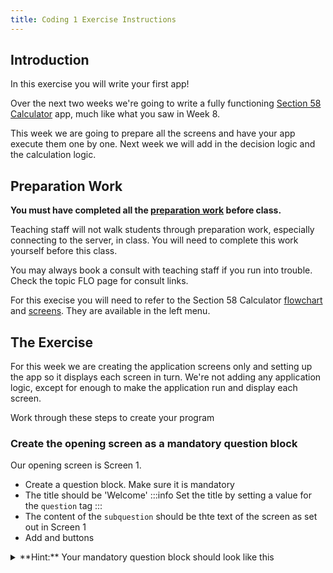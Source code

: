 ```yaml
---
title: Coding 1 Exercise Instructions
---
```


## Introduction
In this exercise you will write your first app!

Over the next two weeks we're going to write a fully functioning
[Section 58 Calculator](https://docassemble.flinders.edu.au/interview?i=docassemble.LLAW3337TeachingCode:data/questions/s58calculator.yml) app,
much like what you saw in Week 8.

This week we are going to prepare all the screens and have your app execute them one by one. Next week we will add in the decision logic and the calculation logic.

## Preparation Work
**You must have completed all the [preparation work](coding_1_prerequisites) before class.**

Teaching staff will not walk students through preparation work, especially connecting to the server, in class. You will need to complete this work yourself before this class.

You may always book a consult with teaching staff if you run into trouble. Check the topic FLO page for consult links.

For this execise you will need to refer to the Section 58 Calculator
[flowchart](00_s58_calculator_chart.mdx) and
[screens](10_s58_calculator_screens.mdx). They are available in the left menu.

## The Exercise
For this week we are creating the application screens only and setting up the app so it displays each screen in turn.  We're not adding any application logic, except for enough to make the application run and display each screen.

Work through these steps to create your program

### Create the opening screen as a mandatory question block
Our opening screen is Screen 1.
* Create a question block. Make sure it is mandatory
* The title should be 'Welcome'
:::info
Set the title by setting a value for the `question` tag
:::
* The content of the `subquestion` should be thte text of the screen as set out in Screen 1
* Add <DisplayDAButtons button={da_continue_prop} /> and <DisplayDAButtons button={da_exit_prop} /> buttons

<details>
<summary>
**Hint:** Your mandatory question block should look like this
</summary>
```yml showLineNumbers
---
mandatory: True
question: Welcome
subquestion: |
  Welcome to the Gratuitous Services Calculator App.  This app helps you to work out if you can claim for gratuitous services provided to you by your family when you were injured.

  Gratuitous services are services that are provided to you for free
buttons:
  - Continue: continue
  - Exit: exit
---
```
</details>

#### Save and run your code
* Your first screen should be displayed.
* If you press <DisplayDAButtons button={da_continue_prop} /> youll get an error message. This is normal. Your app is complaining becoare there are no other screens to continue on to.
<DisplayImage imageURL='/img/coding_exercises/coding1-1.png' size='70%' />

### Create a mandatory code block
In the final version of your app this code block will drive the execution of your app. That is,  this code block will contain all the decision-making logic that ensures your app runs correctly.
For this week though we're going to start with an empty code block. As we make each additional screen we'll just add a command to this code block to display the screen.

* Create a code block under your Screen 1
* Make sure it's mandatory
* In the code block just type in 'pass`. This tells Python not to do anything when the code block is run

Your code block should look something like this:

```yml
---
# Mandatory code block. Drives the app
code: |
  pass
---
```

### Add Screen 2
Screen 2 is the question screen that asks the user if they received any gratuitous services.
We are going to use a `radio` datatype to present the user with the two choices. The choices are set out in our screen.

* create a question block below the mandatory code block
* this question block should not be mandatory
* set the title according to Screen 2
* set the content of the question to the contents of Screen 2
:::note
The content of the question gets placed in a `subquestion` in Docassemble.
:::
* we will need a `fields` tag and that tag will containe one question and one variable
* you can name the variable what you like. A good practice is to put your initials at the beginning of your variable name eg: `MJFis_gratuitous`.
* The field can have `no label` as its question label, as we've already put words in the `subquestion` which let the user know what we're asking
* use a `radio` datatype for the field
* the choices should be the text set out in Screen 2
* After each choice add a colon (`:`) and then either `True` or `False`. Screen 2 tells you which to put where

<details>
<summary>
**Hint:** Your question block should look something like this
</summary>
```yml
---
# Screen 2
question: Gratuitous Services
subquestion:
  Did you receive gratuitous services while you were injured?

  Gratuitous services are services, such as cleaning or caring provided to you at no cost.
fields:
  - no label: MJFis_gratuitous
    datatype: radio
    choices:
      - I received services and I did not pay for any of them: True
      - I received services but I did pay for them: False
---
```
</details>

#### Update the Mandatory code block and run your app
Go back to the mandatory code block you just created. Replace `pass` with the variable name you provided for Screen 2 (`MJFis_gratuitous` in our example).

```yml
---
# Mandatory code block. Drives the app
mandatory: True
code: |
  MJFis_gratuitous
---
```

Save and run your application.
* You should now see the first screen.
* Press <DisplayDAButtons button={da_continue_prop} />. You should be taken to your question screen.
* Continue again  and you'll get the same error again, because your app has run out of screens.

### Add Screen 4
Screens 3, 5, 7 and 8 are all exit screens. We won't add these now because we won't be able to test our app (as it will exit at the first exit screen). We'll create Screen 8 at the end of this exercise and we'll create the rest next week when we insert the decision logic.

Screen 4 asks who provided the gratuitous services. We'll need another question screen just like Screen 2.
* Create a new question block and set the title and the question body according to Screen 4
* We need to add a `fields` tag again.
* We can use a `no label` for the field again. Feel free to use a label if you prefer.
* Choose a different variable name for this field. In the example below we'll use `MJFwho_provided`.
* We also want to use the `radio` data type again.
* The choices for the `radio` this time are the options that are displayed in the flowchart proper.
* This time we don't add any `True` or `False` at the end. We'll explain this next week.

<details>
<summary>
**Hint:** Your code should look something like this
</summary>
```yml
---
# Screen 4
question: Provision of Services
subquestion: |
  Who provided the gratuitous services to you?
fields:
  - no label: MJFwho_provided
    datatype: radio
    choices:
      - Parent
      - Spouse
      - Domestic Partner
      - Child
      - Someone Else
---
```
</details>

#### Save and run your code
Add your variable to the mandatory code block.  You should now have something that looks like this:
```yml
---
# Mandatory code block. Drives the app
mandatory: True
code: |
  MJFis_gratuitous
  MJFwho_provided
---
```
If you run your code you should be able to continue through your first screen and the two question screens before you error out as before.  If so, then you're doing well!

### Add Screen 6
Let's see if you can do this with less instruction.

* create a question block and fill it out in accordance with Screen 6
* set the data type of your variable to `currency`

<details>
<summary>
**Hint:** Your code should look something like this
</summary>
I've decided to use the variable name `MJFamount_claimed` for this screen.
```yml
---
# Screen 6
question: Amount Claimed
subquestion: |
  What amount of damages are you claiming for the provision
  of gratuitous services to you while you were injured?
fields:
  - no label: MJFamount_claimed
    datatype: currency
---
```
</details>

#### Save and run your code
* Add your variable to the mandatory code block
* Save and run

The app should display all four screens you have created.

### Add Screen 8
Screen 8 is an end screen, or an 'exit screen'. As you can see from the chart Screen 8 is one of the points at which the app completes. Therefore, we don't want a <DisplayDAButtons button={da_continue_prop} /> button displayed on this screen.  Instead we'll want <DisplayDAButtons button={da_exit_prop} /> and <DisplayDAButtons button={da_restart_prop} /> buttons instead.

We let Docassemble know this is an end screen by using the `event` tag. We set the name of the `event` tag to yet another variable. This tells Docassemble that when we call that variable Docassemble is to display this screen and exit the app.

Our exit screen look similar to the first mandatory question block we created, but with two differences:
1. Instead of starting with `mandatory: True` we will start with our `event` tag.
1. Instead of specifying <DisplayDAButtons button={da_continue_prop} /> and <DisplayDAButtons button={da_exit_prop} /> buttons, we're going to specify an <DisplayDAButtons button={da_exit_prop} /> and a <DisplayDAButtons button={da_restart_prop} /> button.

* decide on a variable name for your exit screen. For our example we'll use `MJFexit_screen8`
* create a new block. Add the event tag.  It should look like this  
  `event: MJFexit_screen8`  
  (or whatever the name you've chosen for your variable)
* Complete the `question` and `subquestion` tags as you would for any other Screen
* Add a button with a label of 'Exit' and that carries out the command `exit`
    :::note hint
    That would look something like this
    ``` yml
    buttons:
    - Exit: exit
    ```
    :::
* Add a Restart button. The restart command is called `restart`.

<details>
<summary>
**Hint:** Your code should look something like this
</summary>
```yml
---
# Screen 8
event: MJFexit_screen8
question: You May be Eligible
subquestion: |
  According to section 58 of the *Civil Liability Act* you may be
  able to claim for gratuitous services
buttons:
  - Exit: exit
  - Restart: restart
---
```
</details>

#### Save and run your app
* Add the variable name you've chosen to your mandatory code block
* Save and run your app

Your application should run all the way to Screen 8. No more errors!

## This week's solution code
Here is an example solution of the entire program we have written this week
```yml
---
mandatory: True
question: Welcome
subquestion: |
  Welcome to the Gratuitous Services Calculator App.  This app helps you to work out if you can claim for gratuitous services provided to you by your family when you were injured.

  Gratuitous services are services that are provided to you for free
buttons:
  - Continue: continue
  - Exit: exit
---
# Mandatory code block. Drives the app
mandatory: True
code: |
  MJFis_gratuitous
  MJFwho_provided
  MJFamount_claimed
  MJFexit_screen8
---
# Screen 2
question: Gratuitous Services
subquestion:
  Did you receive gratuitous services while you were injured?

  Gratuitous services are services, such as cleaning or caring provided to you at no cost.
fields:
  - no label: MJFis_gratuitous
    datatype: radio
    choices:
      - I received services and I did not pay for any of them: True
      - I received services but I did pay for them: False
---
# Screen 4
question: Provision of Services
subquestion: |
  Who provided the gratuitous services to you?
fields:
  - no label: MJFwho_provided
    datatype: radio
    choices:
      - Parent
      - Spouse
      - Domestic Partner
      - Child
      - Someone Else
---
# Screen 6
question: Amount Claimed
subquestion: |
  What amount of damages are you claiming for the provision
  of gratuitous services to you while you were injured?
fields:
  - no label: MJFamount_claimed
    datatype: currency
---
# Screen 8
event: MJFexit_screen8
question: You May be Eligible
subquestion: |
  According to section 58 of the *Civil Liability Act* you may be
  able to claim for gratuitous services
buttons:
  - Exit: exit
  - Restart: restart
---
```